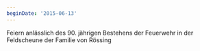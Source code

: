 ```yaml
---
beginDate: '2015-06-13'
---
```


Feiern anlässlich des 90. jährigen Bestehens der Feuerwehr in der Feldscheune
der Familie von Rössing
